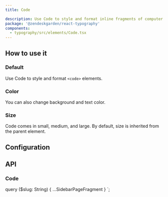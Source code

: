 ```yaml
---
title: Code

description: Use Code to style and format inline fragments of computer code.
package: '@zendeskgarden/react-typography'
components:
  - typography/src/elements/Code.tsx
---
```


## How to use it

### Default

Use Code to style and format `<code>` elements.


<CodeExample code={DefaultCode}>
  <Default />
</CodeExample>

### Color

You can also change background and text color.


<CodeExample code={ColorCode}>
  <Color />
</CodeExample>

### Size

Code comes in small, medium, and large. By default, size is inherited from
the parent element.


<CodeExample code={SizeCode}>
  <Size />
</CodeExample>

## Configuration

<Configuration reactPackage={props.data.mdx.package} components={props.data.mdx.components} />

## API

### Code

<Component components={props.data.mdx.components} componentName="code" />

<PropSheet components={props.data.mdx.components} componentName="code" />


  query ($slug: String) {
    ...SidebarPageFragment
  }
`;
